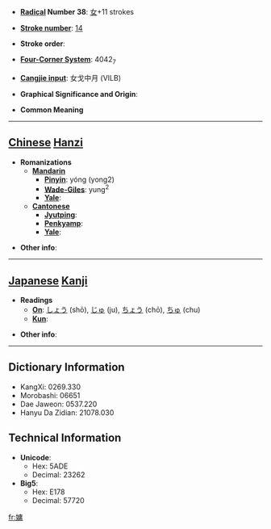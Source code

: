 * '''[[Wiktionary:Chinese radical index| Radical]] Number 38''': [[Wiktionary:Chinese radical index 女|女]]+11 strokes

* '''[[Wiktionary:Chinese total strokes index|Stroke number]]''': [[Wiktionary:Chinese total strokes index 14|14]]

* '''Stroke order''': 

* '''[[Wiktionary:Chinese four corner index|Four-Corner System]]''': 4042<sub>7</sub>

* '''[[Wiktionary:Chinese Cangjie index|Cangjie input]]''': 女戈中月 (VILB)

* '''Graphical Significance and Origin''': 

* '''Common Meaning'''

----

== [[Chinese]] [[Hanzi]] ==

* '''Romanizations'''
** '''[[Mandarin]]'''
*** '''[[Pinyin]]''': yóng (yong2)
*** '''[[Wade-Giles]]''': yung<sup>2</sup>
*** '''[[Yale]]''': 
** '''[[Cantonese]]'''
*** '''[[Jyutping]]''':
*** '''[[Penkyamp]]''': 
*** '''[[Yale]]''': 

* '''Other info''': 

----

== [[Japanese]] [[Kanji]] ==

* '''Readings'''
** '''[[On]]''': [[しょう]] (shō), [[じゅ]] (ju), [[ちょう]] (chō), [[ちゅ]] (chu)
** '''[[Kun]]''': 

* '''Other info''':  

----

== Dictionary Information ==

* KangXi: 0269.330
* Morobashi: 06651
* Dae Jaweon: 0537.220
* Hanyu Da Zidian: 21078.030

== Technical Information ==

* '''Unicode''':
** Hex: 5ADE
** Decimal: 23262
* '''Big5''':
** Hex: E178
** Decimal: 57720

[[fr:嫞]]